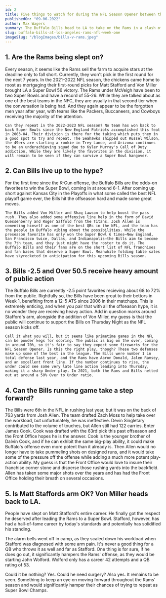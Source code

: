 ```yaml
---
id: 2
title: Five things to watch for during the NFL Season Opener between the Buffalo Bills vs Los Angeles Rams
publishedOn: "09-06-2022"
author: Max Wagers
summary: The Buffalo Bills head to LA to take on the Rams in a clash of the Super Bowl 56 Champs against the 2022-2023 Super Bowl favorite Buffalo Bills.
slug: buffalo-bills-at-los-angeles-rams-nfl-week-one
imageSlug: "/blogImages/bills-v-rams.jpeg"
---
```


<h2 style={{ backgroundColor: "black", color: "white", padding: "20px" }}>
  1. Are the Rams being slept on?
</h2>
<div style={{ fontFamily: "monospace", margin: "0 24px" }}>
    Every season, it seems like the Rams sell the farm to acquire stars at the deadline only to fall short. Currently, they won't pick in the first round for the next 7 years. In the 2021–2022 NFL season, the chickens came home to roost as mortgaging their first-round picks for Matt Stafford and Von Miller brought LA a Super Bowl 56 victory. The Rams under McVeigh have been to two Super Bowls and have a record of 55-26. While they are talked about as one of the best teams in the NFC, they are usually in that second tier when the conversation is being had. And they again appear to be the forgotten men year after year, with teams like the Packers, Buccaneers, and Cowboys receiving the majority of the attention.

    Can they repeat in the 2022-2023 NFL season? No team has won back to back Super Bowls since the New England Patriots accomplished this feat in 2003-04. Their division is there for the taking which puts them in a good spot to try and repeat. The Seahawks shipped out Russel Wilson, the 49ers are starting a rookie in Trey Lance, and Arizona continues to be an underachieving squad due to Kyler Murray's Call of Duty addiction. While they are likely the favorites in the division, it will remain to be seen if they can survive a Super Bowl hangover.

</div>

<h2 style={{ backgroundColor: "black", color: "white", padding: "20px" }}>
  2. Can Bills live up to the hype?
</h2>
<div style={{ fontFamily: "monospace", margin: "0 24px" }}>
   For the first time since the K-Gun offense, the Buffalo Bills are the odds-on favorites to win the Super Bowl, coming in at around 6-1. After coming up short against Kansas City in the Playoffs in what some called the best NFL playoff game ever, the Bills hit the offseason hard and made some great moves.

    The Bills added Von Miller and Shaq Lawson to help boost the pass rush. They also added some offensive line help in the form of David Quessenberry and Roger Saffold from the Titans. Josh Allen is cementing himself as one of the best QBs in the NFL, and the team has the people in Buffalo vibing about the possibilities. While the preseason favorite has only won the Super Bowl 6 times—New England, San Francisco twice, Dallas, and Indianapolis—the Bills aim to become the 7th team, and they just might have the roster to do it. The Buffalo Bills and their fans are on the short list of NFL franchises and fan bases that deserve a Super Bowl. Meanwhile folding table sales have skyrocketed in anticipation for this upcoming Bills season.

</div>

<h2 style={{ backgroundColor: "black", color: "white", padding: "20px" }}>
  3. Bills -2.5 and Over 50.5 receive heavy amount of public action
</h2>
<div style={{ fontFamily: "monospace", margin: "0 24px" }}>
    The Buffalo Bills are currently -2.5 point favorites recieving about 68 to 72% from the public. Rightfully so, the Bills have been great to their bettors in Week 1, benefiting from a 12-5 ATS since 2006 in their matchups. This is extremely enticing, and when you pair that with all the offseason hype, it is no wonder they are receiving heavy action. Add in question marks around Stafford's arm, alongside the addition of Von Miller, my guess is that the public will continue to support the Bills on Thursday Night as the NFL season kicks off.

    Call it what you will, but it seems like primetime games in the NFL can be powder kegs for scoring. The public is big on the over, coming in around 70%, so it's fair to say they expect some fireworks for the NFL Season Opener. Is this the right play, though? These two defenses make up some of the best in the league. The Bills were number 1 in total defense last year, and the Rams have Aaron Donald, Jalen Ramsey, and an excellent front line. If the number continues to rise, the under could see some very late line action leading into Thursday, making it a sharp Under play. In 2021, both the Rams and Bills netted out at around a 50% Over to Under ratio.

</div>
<h2 style={{ backgroundColor: "black", color: "white", padding: "20px" }}>
  4. Can the Bills running game take a step forward?
</h2>
<div style={{ fontFamily: "monospace", margin: "0 24px" }}>
 The Bills were 6th in the NFL in rushing last year, but it was on the back of 763 yards from Josh Allen. The team drafted Zach Moss to help take over the workload, but unfortunately, he was ineffective. Devin Singletary contributed to the volume of touches, but Allen still had 122 carries. Enter James Cook. Cook was drafted with the 63rd pick this past offseason and the Front Office hopes he is the answer. Cook is the younger brother of Dalvin Cook, and if he can exhibit the same big-play ability, it could make Buffalo's offense even more potent than it already is. Then Allen would no longer have to take pummeling shots on designed runs, and it would take some of the pressure off the offense while adding a much more potent play-action ability. My guess is that the Front Office would love to insure their franchise corner stone and disperse those rushing yards into the backfield. Allen has taken some major shots over the years and has had the Front Office holding their breath on several occasions.
</div>
<h2 style={{ backgroundColor: "black", color: "white", padding: "20px" }}>
  5. Is Matt Staffords arm OK? Von Miller heads back to LA.
</h2>
<div style={{ fontFamily: "monospace", margin: "0 24px" }}>
  People have slept on Matt Stafford's entire career. He finally got the respect he deserved after leading the Rams to a Super Bowl. Stafford, however, has had a hall-of-fame career by today's standards and potentially has solidified his standing.

The alarm bells went off in camp, as they scaled down his workload when Stafford was diagnosed with some arm pain. It's never a good thing for a QB who throws it as well and far as Stafford. One thing is for sure, if he does go out, it significantly hampers the Rams' offense, as they would be starting John Wolford. Wolford only has a career 42 attempts and a QB rating of 53.

Could it be nothing? Yes. Could he need surgery? Also yes. It remains to be seen. Something to keep an eye on moving forward throughout the Rams' season and would significantly hamper their chances of trying to repeat as Super Bowl Champs.

</div>
